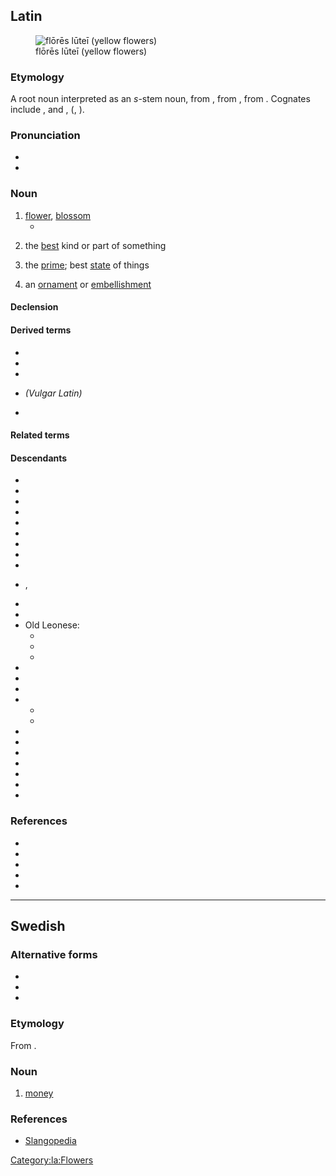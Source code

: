 ==Latin==
[[Image:Gagea probably bohemica seglea.JPG|thumb|flōrēs lūteī (yellow flowers)]]

===Etymology===
{{root|la|ine-pro|*bʰleh₃-}}
A root noun interpreted as an ''s''-stem noun, from {{der|la|itc-pro|*flōs}}, from {{der|la|ine-pro|*bʰleh₃-s||flower, blossom}}, from {{m|ine-pro|*bʰleh₃-||to bloom}}. Cognates include {{cog|grc|φύλλον}}, {{cog|got|sc=Goth|𐌱𐌻𐍉𐌼𐌰}} and {{cog|ang|blōstm}}, {{m|ang|blæd||leaf}} ({{cog|en|blossom}}, {{m|en|blade}}).

===Pronunciation===
* {{la-IPA|flōs}}
* {{audio|la|la-cls-flos.ogg|Audio (Classical)}}

===Noun===
{{la-noun|flōs/flōr<3>|g=m}}

# [[flower]], [[blossom]]
#* {{Q|la|Ovid|Fasti|3|253-254|quote=ferte deae '''flōrēs:''' gaudet '''flōrentibus''' herbīs haec dea|trans=''Bring '''flowers''' for the goddess; this goddess takes pleasure in '''flowering''' plants.''}}
# {{lb|la|figuratively}} the [[best]] kind or part of something
# {{lb|la|figuratively}} the [[prime]]; best [[state]] of things
# {{lb|la|figuratively}} an [[ornament]] or [[embellishment]]

====Declension====
{{la-ndecl|flōs/flōr<3>}}

====Derived terms====
* {{l|la|flōreō}}
* {{l|la|flōreus}}
* {{l|la|flōridus}}
* {{l|la|*flōriculus}} ''(Vulgar Latin)''
* {{l|la|flōsculus}}

====Related terms====
{{rel3|la|Flōra
|flōrālia
|flōrēns
|flōrenter
|flōrentes
|flōrescō
|flōreus
|flōricomus
|flōridē
|flōridulus
|flōrifer
|flōrigenus
|flōriger
|flōritiō
|flōrōsus
|flōrulentus
|flosculē
|flosculus
}}

====Descendants====
{{top3}}
* {{desc|an|flor}}
* {{desc|rup|floari|floarã}}
* {{desc|co|fiore}}
* {{desc|dlm|fiaur}}
* {{desctree|eo|floro|bor=1}}
* {{desc|fur|flôr}}
* {{desc|ia|flor|bor=1}}
* {{desc|ist|fiuri}}
* {{desctree|it|fiore}}
* {{desc|nap|ciore}}, {{l|nap|scióre}}
* {{desc|ruq|floari}}
* {{desctree|fro|flor}}
* Old Leonese:
** {{desc|ast|flor}}
** {{desc|ext|frol}}
** {{desc|mwl|frol|flor}}
* {{desctree|pro|flor}}
* {{desctree|roa-opt|flor}}
* {{desctree|roa-opt|*chor}}
* {{desc|osp|flor}}
** {{desc|lad|flor}}
** {{desctree|es|flor}}
* {{desc|rgn|fjór}}
* {{desc|ro|floare}}
* {{desc|rm|flur}}
* {{desc|sc|frore|fiòre|flore}}
* {{desc|scn|ciuri}}
* {{desc|sv|flor|bor=1}}
* {{desc|vec|fior}}
{{bottom}}

===References===
* {{R:L&S}}
* {{R:Elementary Lewis}}
* {{R:du Cange}}
* {{R:Gaffiot}}
* {{R:M&A}}

[[Category:la:Flowers]]

----

==Swedish==

===Alternative forms===
* {{l|sv|floss}}
* {{l|sv|flous}}
* {{l|sv|flouse}}

===Etymology===
From {{bor|sv|ar|فلوس|tr=fulūs|t=money}}.

===Noun===
{{sv-noun|c}}

# {{lb|sv|slang}} [[money]]

===References===
* [http://www.slangopedia.se/ordlista/?ord=flos Slangopedia]